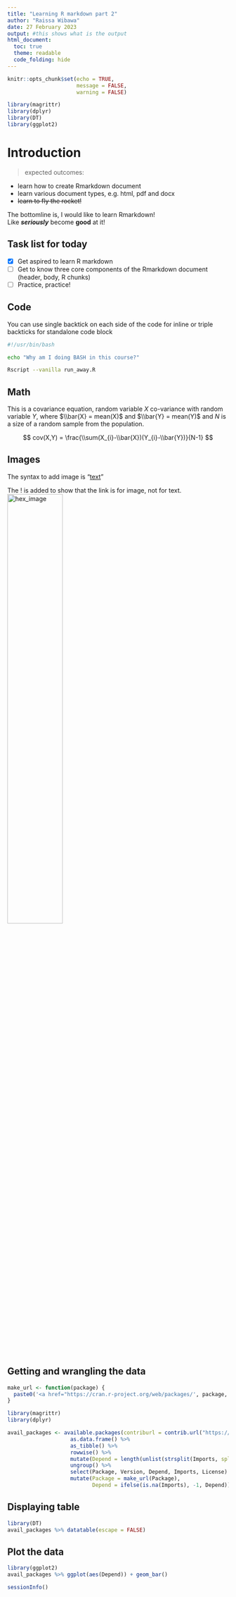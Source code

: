 ```yaml
---
title: "Learning R markdown part 2"
author: "Raissa Wibawa"
date: 27 February 2023
output: #this shows what is the output
html_document:
  toc: true
  theme: readable
  code_folding: hide
---
```

```r
knitr::opts_chunk$set(echo = TRUE,
                      message = FALSE,
                      warning = FALSE)

library(magrittr)
library(dplyr)
library(DT)
library(ggplot2)
```

# Introduction

> expected outcomes:

- learn how to create Rmarkdown document
- learn various document types, e.g. html, pdf and docx
- ~~learn to fly the rocket!~~

The bottomline is, I would like to learn Rmarkdown!
<br> 
Like ***seriously*** become **good** at it!

## Task list for today

- [X] Get aspired to learn R markdown
- [ ] Get to know three core components of the Rmarkdown document (header, body, R chunks)
- [ ] Practice, practice!

## Code

You can use single backtick on each side of the code for inline or triple backticks for standalone code block

```BASH
#!/usr/bin/bash

echo "Why am I doing BASH in this course?"

Rscript --vanilla run_away.R
```

## Math
This is a covariance equation, random variable $X$ co-variance with random variable $Y$, where $\\bar{X} = mean(X)$ and $\\bar{Y} = mean(Y)$ and $N$ is a size of a random sample from the population.

$$
cov(X,Y) = \frac{\\sum(X_{i}-\\bar{X})(Y_{i}-\\bar{Y})}{N-1}
$$

## Images
The syntax to add image is "[text](link)"

The ! is added to show that the link is for image, not for text.
![hex_image](https://bookdown.org/yihui/rmarkdown/images/hex-rmarkdown.png){width=50%}

## Getting and wrangling the data

```r
make_url <- function(package) {
  paste0('<a href="https://cran.r-project.org/web/packages/', package, '">', package, '</a>')
}

library(magrittr)
library(dplyr)

avail_packages <- available.packages(contriburl = contrib.url("https://mirror.aarnet.edu.au/pub/CRAN/")) %>% 
                    as.data.frame() %>% 
                    as_tibble() %>% 
                    rowwise() %>% 
                    mutate(Depend = length(unlist(strsplit(Imports, split = ",")))) %>% 
                    ungroup() %>% 
                    select(Package, Version, Depend, Imports, License) %>% 
                    mutate(Package = make_url(Package),
                           Depend = ifelse(is.na(Imports), -1, Depend)) 
```

## Displaying table

```r
library(DT)
avail_packages %>% datatable(escape = FALSE)
```

## Plot the data

```r
library(ggplot2)
avail_packages %>% ggplot(aes(Depend)) + geom_bar()
```

```r
sessionInfo()
```

